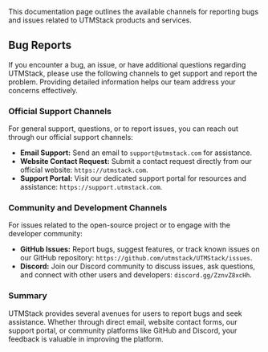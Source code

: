 This documentation page outlines the available channels for reporting bugs and issues related to UTMStack products and services.

## Bug Reports

If you encounter a bug, an issue, or have additional questions regarding UTMStack, please use the following channels to get support and report the problem. Providing detailed information helps our team address your concerns effectively.

### Official Support Channels

For general support, questions, or to report issues, you can reach out through our official support channels:

*   **Email Support:** Send an email to `support@utmstack.com` for assistance.
*   **Website Contact Request:** Submit a contact request directly from our official website: `https://utmstack.com`.
*   **Support Portal:** Visit our dedicated support portal for resources and assistance: `https://support.utmstack.com`.

### Community and Development Channels

For issues related to the open-source project or to engage with the developer community:

*   **GitHub Issues:** Report bugs, suggest features, or track known issues on our GitHub repository: `https://github.com/utmstack/UTMStack/issues`.
*   **Discord:** Join our Discord community to discuss issues, ask questions, and connect with other users and developers: `discord.gg/ZznvZ8xcHh`.

### Summary

UTMStack provides several avenues for users to report bugs and seek assistance. Whether through direct email, website contact forms, our support portal, or community platforms like GitHub and Discord, your feedback is valuable in improving the platform.